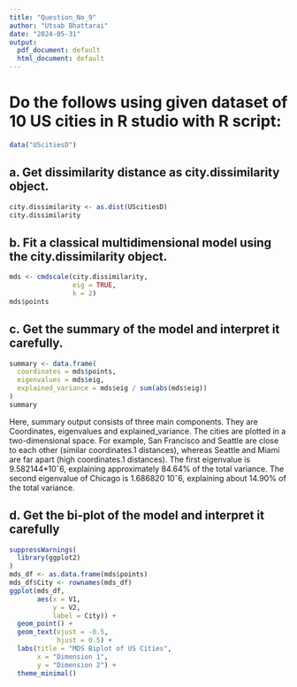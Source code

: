 ```yaml
---
title: "Question_No_9"
author: "Utsab Bhattarai"
date: "2024-05-31"
output:
  pdf_document: default
  html_document: default
---
```


# Do the follows using given dataset of 10 US cities in R studio with R script:
```r
data("UScitiesD")
```

## a. Get dissimilarity distance as city.dissimilarity object.
```r
city.dissimilarity <- as.dist(UScitiesD)
city.dissimilarity
```

## b. Fit a classical multidimensional model using the city.dissimilarity object.
```r
mds <- cmdscale(city.dissimilarity,
                eig = TRUE,
                k = 2)
mds$points
```

## c. Get the summary of the model and interpret it carefully.
```r
summary <- data.frame(
  coordinates = mds$points,
  eigenvalues = mds$eig,
  explained_variance = mds$eig / sum(abs(mds$eig))
)
summary
```

Here, summary output consists of three main components. They are Coordinates, eigenvalues and explained_variance. The cities are plotted in a two-dimensional space. For example, San Francisco and Seattle are close to each other (similar coordinates.1 distances), whereas Seattle and Miami are far apart (high coordinates.1 distances). The first eigenvalue is 9.582144*10ˆ6, explaining approximately 84.64% of the total variance. The second eigenvalue of Chicago is 1.686820 10ˆ6, explaining about 14.90% of the total variance.

## d. Get the bi-plot of the model and interpret it carefully

```r
suppressWarnings(
  library(ggplot2)
)
mds_df <- as.data.frame(mds$points)
mds_df$City <- rownames(mds_df)
ggplot(mds_df,
       aes(x = V1,
           y = V2,
           label = City)) +
  geom_point() +
  geom_text(vjust = -0.5,
            hjust = 0.5) +
  labs(title = "MDS Biplot of US Cities",
       x = "Dimension 1",
       y = "Dimension 2") +
  theme_minimal()
```